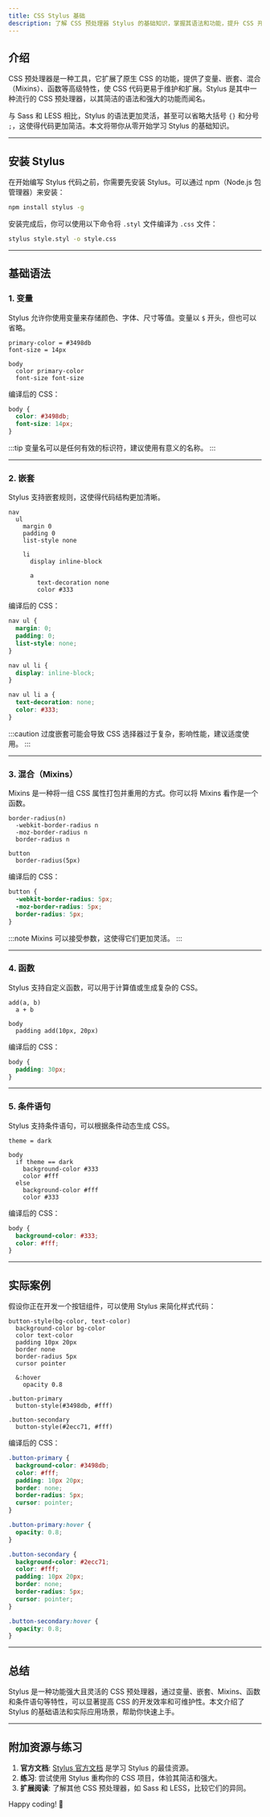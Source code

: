 ```yaml
---
title: CSS Stylus 基础
description: 了解 CSS 预处理器 Stylus 的基础知识，掌握其语法和功能，提升 CSS 开发效率。
---
```


## 介绍

CSS 预处理器是一种工具，它扩展了原生 CSS 的功能，提供了变量、嵌套、混合（Mixins）、函数等高级特性，使 CSS 代码更易于维护和扩展。Stylus 是其中一种流行的 CSS 预处理器，以其简洁的语法和强大的功能而闻名。

与 Sass 和 LESS 相比，Stylus 的语法更加灵活，甚至可以省略大括号 `{}` 和分号 `;`，这使得代码更加简洁。本文将带你从零开始学习 Stylus 的基础知识。

---

## 安装 Stylus

在开始编写 Stylus 代码之前，你需要先安装 Stylus。可以通过 npm（Node.js 包管理器）来安装：

```bash
npm install stylus -g
```

安装完成后，你可以使用以下命令将 `.styl` 文件编译为 `.css` 文件：

```bash
stylus style.styl -o style.css
```

---

## 基础语法

### 1. 变量

Stylus 允许你使用变量来存储颜色、字体、尺寸等值。变量以 `$` 开头，但也可以省略。

```stylus
primary-color = #3498db
font-size = 14px

body
  color primary-color
  font-size font-size
```

编译后的 CSS：

```css
body {
  color: #3498db;
  font-size: 14px;
}
```

:::tip
变量名可以是任何有效的标识符，建议使用有意义的名称。
:::

---

### 2. 嵌套

Stylus 支持嵌套规则，这使得代码结构更加清晰。

```stylus
nav
  ul
    margin 0
    padding 0
    list-style none

    li
      display inline-block

      a
        text-decoration none
        color #333
```

编译后的 CSS：

```css
nav ul {
  margin: 0;
  padding: 0;
  list-style: none;
}

nav ul li {
  display: inline-block;
}

nav ul li a {
  text-decoration: none;
  color: #333;
}
```

:::caution
过度嵌套可能会导致 CSS 选择器过于复杂，影响性能，建议适度使用。
:::

---

### 3. 混合（Mixins）

Mixins 是一种将一组 CSS 属性打包并重用的方式。你可以将 Mixins 看作是一个函数。

```stylus
border-radius(n)
  -webkit-border-radius n
  -moz-border-radius n
  border-radius n

button
  border-radius(5px)
```

编译后的 CSS：

```css
button {
  -webkit-border-radius: 5px;
  -moz-border-radius: 5px;
  border-radius: 5px;
}
```

:::note
Mixins 可以接受参数，这使得它们更加灵活。
:::

---

### 4. 函数

Stylus 支持自定义函数，可以用于计算值或生成复杂的 CSS。

```stylus
add(a, b)
  a + b

body
  padding add(10px, 20px)
```

编译后的 CSS：

```css
body {
  padding: 30px;
}
```

---

### 5. 条件语句

Stylus 支持条件语句，可以根据条件动态生成 CSS。

```stylus
theme = dark

body
  if theme == dark
    background-color #333
    color #fff
  else
    background-color #fff
    color #333
```

编译后的 CSS：

```css
body {
  background-color: #333;
  color: #fff;
}
```

---

## 实际案例

假设你正在开发一个按钮组件，可以使用 Stylus 来简化样式代码：

```stylus
button-style(bg-color, text-color)
  background-color bg-color
  color text-color
  padding 10px 20px
  border none
  border-radius 5px
  cursor pointer

  &:hover
    opacity 0.8

.button-primary
  button-style(#3498db, #fff)

.button-secondary
  button-style(#2ecc71, #fff)
```

编译后的 CSS：

```css
.button-primary {
  background-color: #3498db;
  color: #fff;
  padding: 10px 20px;
  border: none;
  border-radius: 5px;
  cursor: pointer;
}

.button-primary:hover {
  opacity: 0.8;
}

.button-secondary {
  background-color: #2ecc71;
  color: #fff;
  padding: 10px 20px;
  border: none;
  border-radius: 5px;
  cursor: pointer;
}

.button-secondary:hover {
  opacity: 0.8;
}
```

---

## 总结

Stylus 是一种功能强大且灵活的 CSS 预处理器，通过变量、嵌套、Mixins、函数和条件语句等特性，可以显著提高 CSS 的开发效率和可维护性。本文介绍了 Stylus 的基础语法和实际应用场景，帮助你快速上手。

---

## 附加资源与练习

1. **官方文档**: [Stylus 官方文档](https://stylus-lang.com/) 是学习 Stylus 的最佳资源。
2. **练习**: 尝试使用 Stylus 重构你的 CSS 项目，体验其简洁和强大。
3. **扩展阅读**: 了解其他 CSS 预处理器，如 Sass 和 LESS，比较它们的异同。

Happy coding! 🎉